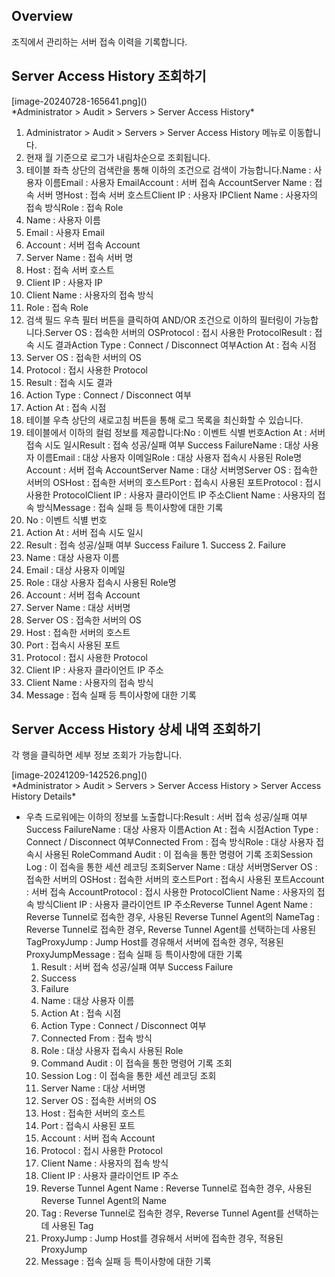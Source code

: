 ## Overview
조직에서 관리하는 서버 접속 이력을 기록합니다.

## Server Access History 조회하기
<p align="center">
<div>[image-20240728-165641.png]()</div>
*Administrator &gt; Audit &gt; Servers &gt; Server Access History*
</p>

1. Administrator > Audit > Servers > Server Access History 메뉴로 이동합니다.
2. 현재 월 기준으로 로그가 내림차순으로 조회됩니다.
3. 테이블 좌측 상단의 검색란을 통해 이하의 조건으로 검색이 가능합니다.Name : 사용자 이름Email : 사용자 EmailAccount : 서버 접속 AccountServer Name : 접속 서버 명Host : 접속 서버 호스트Client IP : 사용자 IPClient Name : 사용자의 접속 방식Role : 접속 Role
  1. Name : 사용자 이름
  2. Email : 사용자 Email
  3. Account : 서버 접속 Account
  4. Server Name : 접속 서버 명
  5. Host : 접속 서버 호스트
  6. Client IP : 사용자 IP
  7. Client Name : 사용자의 접속 방식
  8. Role : 접속 Role
4. 검색 필드 우측 필터 버튼을 클릭하여 AND/OR 조건으로 이하의 필터링이 가능합니다.Server OS : 접속한 서버의 OSProtocol : 접시 사용한 ProtocolResult : 접속 시도 결과Action Type : Connect / Disconnect 여부Action At : 접속 시점
  1. Server OS : 접속한 서버의 OS
  2. Protocol : 접시 사용한 Protocol
  3. Result : 접속 시도 결과
  4. Action Type : Connect / Disconnect 여부
  5. Action At : 접속 시점
5. 테이블 우측 상단의 새로고침 버튼을 통해 로그 목록을 최신화할 수 있습니다.
6. 테이블에서 이하의 컬럼 정보를 제공합니다:No : 이벤트 식별 번호Action At : 서버 접속 시도 일시Result : 접속 성공/실패 여부 Success FailureName : 대상 사용자 이름Email : 대상 사용자 이메일Role : 대상 사용자 접속시 사용된 Role명Account : 서버 접속 AccountServer Name : 대상 서버명Server OS : 접속한 서버의 OSHost : 접속한 서버의 호스트Port : 접속시 사용된 포트Protocol : 접시 사용한 ProtocolClient IP : 사용자 클라이언트 IP 주소Client Name : 사용자의 접속 방식Message : 접속 실패 등 특이사항에 대한 기록
  1. No : 이벤트 식별 번호
  2. Action At : 서버 접속 시도 일시
  3. Result : 접속 성공/실패 여부 Success Failure
    1. Success
    2. Failure
  4. Name : 대상 사용자 이름
  5. Email : 대상 사용자 이메일
  6. Role : 대상 사용자 접속시 사용된 Role명
  7. Account : 서버 접속 Account
  8. Server Name : 대상 서버명
  9. Server OS : 접속한 서버의 OS
  10. Host : 접속한 서버의 호스트
  11. Port : 접속시 사용된 포트
  12. Protocol : 접시 사용한 Protocol
  13. Client IP : 사용자 클라이언트 IP 주소
  14. Client Name : 사용자의 접속 방식
  15. Message : 접속 실패 등 특이사항에 대한 기록

## Server Access History 상세 내역 조회하기
각 행을 클릭하면 세부 정보 조회가 가능합니다.

<p align="center">
<div>[image-20241209-142526.png]()</div>
*Administrator &gt; Audit &gt; Servers &gt; Server Access History &gt; Server Access History Details*
</p>

* 우측 드로워에는 이하의 정보를 노출합니다:Result : 서버 접속 성공/실패 여부 Success FailureName : 대상 사용자 이름Action At : 접속 시점Action Type : Connect / Disconnect 여부Connected From : 접속 방식Role : 대상 사용자 접속시 사용된 RoleCommand Audit : 이 접속을 통한 명령어 기록 조회Session Log : 이 접속을 통한 세션 레코딩 조회Server Name : 대상 서버명Server OS : 접속한 서버의 OSHost : 접속한 서버의 호스트Port : 접속시 사용된 포트Account : 서버 접속 AccountProtocol : 접시 사용한 ProtocolClient Name : 사용자의 접속 방식Client IP : 사용자 클라이언트 IP 주소Reverse Tunnel Agent Name : Reverse Tunnel로 접속한 경우, 사용된 Reverse Tunnel Agent의 NameTag : Reverse Tunnel로 접속한 경우, Reverse Tunnel Agent를 선택하는데 사용된 TagProxyJump : Jump Host를 경유해서 서버에 접속한 경우, 적용된 ProxyJumpMessage : 접속 실패 등 특이사항에 대한 기록
  1. Result : 서버 접속 성공/실패 여부 Success Failure
    1. Success
    2. Failure
  2. Name : 대상 사용자 이름
  3. Action At : 접속 시점
  4. Action Type : Connect / Disconnect 여부
  5. Connected From : 접속 방식
  6. Role : 대상 사용자 접속시 사용된 Role
  7. Command Audit : 이 접속을 통한 명령어 기록 조회
  8. Session Log : 이 접속을 통한 세션 레코딩 조회
  9. Server Name : 대상 서버명
  10. Server OS : 접속한 서버의 OS
  11. Host : 접속한 서버의 호스트
  12. Port : 접속시 사용된 포트
  13. Account : 서버 접속 Account
  14. Protocol : 접시 사용한 Protocol
  15. Client Name : 사용자의 접속 방식
  16. Client IP : 사용자 클라이언트 IP 주소
  17. Reverse Tunnel Agent Name : Reverse Tunnel로 접속한 경우, 사용된 Reverse Tunnel Agent의 Name
  18. Tag : Reverse Tunnel로 접속한 경우, Reverse Tunnel Agent를 선택하는데 사용된 Tag
  19. ProxyJump : Jump Host를 경유해서 서버에 접속한 경우, 적용된 ProxyJump
  20. Message : 접속 실패 등 특이사항에 대한 기록
